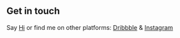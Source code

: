 ## Get in touch

Say [Hi](mailto:dhanushpb420@gmail.com) or find me on other platforms: [Dribbble](https://dribbble.com/Dhanushp) & [Instagram](https://www.instagram.com/dhanush_bangera/)
